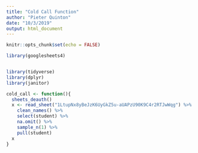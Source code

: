 ```yaml
---
title: "Cold Call Function"
author: "Pieter Quinton"
date: "10/3/2019"
output: html_document
---
```


```r
knitr::opts_chunk$set(echo = FALSE)

library(googlesheets4)


library(tidyverse)
library(dplyr)
library(janitor)
```

```r
cold_call <- function(){
  sheets_deauth() 
  x <- read_sheet("1LtupNx8yBeJzK6UyGkZ5u-aUAPzU90K9C4r2RTJwWqg") %>%
    clean_names() %>%
    select(student) %>%
    na.omit() %>%
    sample_n(1) %>%
    pull(student)
  x
}

```


